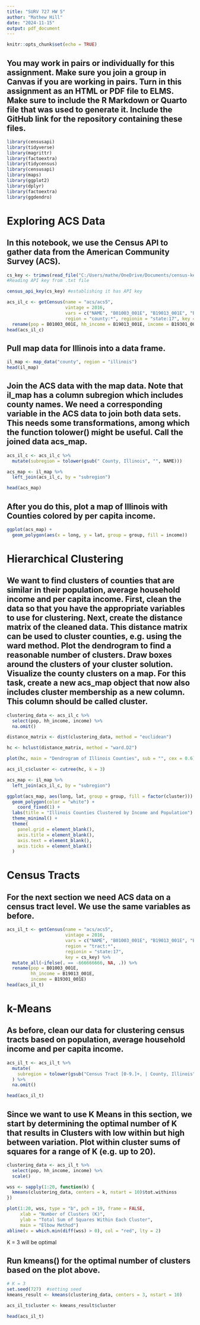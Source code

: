 ---
title: "SURV 727 HW 5"
author: "Mathew Hill"
date: "2024-11-15"
output: pdf_document
---

```{r setup, include=FALSE}
knitr::opts_chunk$set(echo = TRUE)
```

## You may work in pairs or individually for this assignment. Make sure you join a group in Canvas if you are working in pairs. Turn in this assignment as an HTML or PDF file to ELMS. Make sure to include the R Markdown or Quarto file that was used to generate it. Include the GitHub link for the repository containing these files.
```{r}
library(censusapi)
library(tidyverse)
library(magrittr)
library(factoextra)
library(tidycensus)
library(censusapi)
library(maps)
library(ggplot2)
library(dplyr)
library(factoextra)
library(ggdendro)
```

# Exploring ACS Data

## In this notebook, we use the Census API to gather data from the American Community Survey (ACS).
```{r}
cs_key <- trimws(read_file("C:/Users/mathe/OneDrive/Documents/census-key.txt"))
#Reading API key from .txt file

census_api_key(cs_key) #establishing it has API key
```

```{r}
acs_il_c <- getCensus(name = "acs/acs5", 
                      vintage = 2016, 
                      vars = c("NAME", "B01003_001E", "B19013_001E", "B19301_001E"), 
                      region = "county:*", regionin = "state:17", key = cs_key) %>% 
  rename(pop = B01003_001E, hh_income = B19013_001E, income = B19301_001E)
head(acs_il_c)
```

## Pull map data for Illinois into a data frame.
```{r}
il_map <- map_data("county", region = "illinois")
head(il_map)
```

## Join the ACS data with the map data. Note that il_map has a column subregion which includes county names. We need a corresponding variable in the ACS data to join both data sets. This needs some transformations, among which the function tolower() might be useful. Call the joined data acs_map.
```{r}
acs_il_c <- acs_il_c %>%
  mutate(subregion = tolower(gsub(" County, Illinois", "", NAME)))

acs_map <- il_map %>%
  left_join(acs_il_c, by = "subregion")

head(acs_map)
```

## After you do this, plot a map of Illinois with Counties colored by per capita income.
```{r}
ggplot(acs_map) + 
  geom_polygon(aes(x = long, y = lat, group = group, fill = income))
```

# Hierarchical Clustering

## We want to find clusters of counties that are similar in their population, average household income and per capita income. First, clean the data so that you have the appropriate variables to use for clustering. Next, create the distance matrix of the cleaned data. This distance matrix can be used to cluster counties, e.g. using the ward method. Plot the dendrogram to find a reasonable number of clusters. Draw boxes around the clusters of your cluster solution. Visualize the county clusters on a map. For this task, create a new acs_map object that now also includes cluster membership as a new column. This column should be called cluster.
```{r}
clustering_data <- acs_il_c %>%
  select(pop, hh_income, income) %>%
  na.omit()  

distance_matrix <- dist(clustering_data, method = "euclidean")

hc <- hclust(distance_matrix, method = "ward.D2")

plot(hc, main = "Dendrogram of Illinois Counties", sub = "", cex = 0.6)

acs_il_c$cluster <- cutree(hc, k = 3)  

acs_map <- il_map %>%
  left_join(acs_il_c, by = "subregion")

ggplot(acs_map, aes(long, lat, group = group, fill = factor(cluster))) +
  geom_polygon(color = "white") +
    coord_fixed(1) +
  labs(title = "Illinois Counties Clustered by Income and Population") +
  theme_minimal() +
  theme(
    panel.grid = element_blank(),
    axis.title = element_blank(),
    axis.text = element_blank(),
    axis.ticks = element_blank()
  )
```

# Census Tracts

## For the next section we need ACS data on a census tract level. We use the same variables as before.
```{r}
acs_il_t <- getCensus(name = "acs/acs5", 
                      vintage = 2016, 
                      vars = c("NAME", "B01003_001E", "B19013_001E", "B19301_001E"), 
                      region = "tract:*", 
                      regionin = "state:17", 
                      key = cs_key) %>% 
  mutate_all(~ifelse(. == -666666666, NA, .)) %>%  
  rename(pop = B01003_001E, 
         hh_income = B19013_001E, 
         income = B19301_001E)
head(acs_il_t)
```

# k-Means

## As before, clean our data for clustering census tracts based on population, average household income and per capita income.
```{r}
acs_il_t <- acs_il_t %>%
  mutate(
    subregion = tolower(gsub("Census Tract [0-9.]+, | County, Illinois", "", NAME))
  ) %>%
  na.omit()  

head(acs_il_t)

```

## Since we want to use K Means in this section, we start by determining the optimal number of K that results in Clusters with low within but high between variation. Plot within cluster sums of squares for a range of K (e.g. up to 20).
```{r}
clustering_data <- acs_il_t %>%
  select(pop, hh_income, income) %>%
  scale()  

wss <- sapply(1:20, function(k) {
  kmeans(clustering_data, centers = k, nstart = 10)$tot.withinss
})

plot(1:20, wss, type = "b", pch = 19, frame = FALSE,
     xlab = "Number of Clusters (K)",
     ylab = "Total Sum of Squares Within Each Cluster",
     main = "Elbow Method")
abline(v = which.min(diff(wss) > 0), col = "red", lty = 2)
```
K = 3 will be optimal

## Run kmeans() for the optimal number of clusters based on the plot above.
```{r}
# K = 3 
set.seed(727)  #setting seed
kmeans_result <- kmeans(clustering_data, centers = 3, nstart = 10)

acs_il_t$cluster <- kmeans_result$cluster

head(acs_il_t)
```


